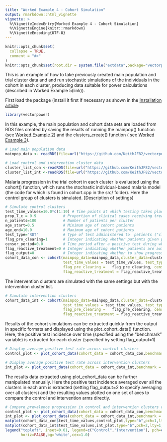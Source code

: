 ```yaml
---
title: "Worked Example 4 - Cohort Simulation"
output: rmarkdown::html_vignette
vignette: >
  %\VignetteIndexEntry{Worked Example 4 - Cohort Simulation}
  %\VignetteEngine{knitr::rmarkdown}
  %\VignetteEncoding{UTF-8}
---
```


```r
knitr::opts_chunk$set(
  collapse = TRUE,
  comment = "#>"
)
knitr::opts_chunk$set(root.dir = system.file("extdata",package="vectorpower"))
```

This is an example of how to take previously created main population and trial cluster data and and run stochastic simulations of the individuals in the cohort in each cluster, producing data suitable for power calculations (described in Worked Example 5(link)).

First load the package (install it first if necessary as shown in the [Installation article](https://keithjf82.github.io/vectorpower/articles/B_installation.html):

```r
library(vectorpower)
```

In this example, the main population and cohort data sets are loaded from RDS files created by saving the results of running the mainpop() function (see [Worked Example 2](https://keithjf82.github.io/vectorpower/articles/D_worked_example02.html)) and the clusters_create() function ( see [Worked Example 3](https://keithjf82.github.io/vectorpower/articles/E_worked_example03.html)).

```r
# Load main population data
mainpop_data <- readRDS(file=url("https://github.com/KeithJF82/vectorpower/raw/master/inst/extdata/DemoFolder1/mainpop_data.Rds"))

# Load control and intervention cluster data
cluster_list_con <-readRDS(file=url("https://github.com/KeithJF82/vectorpower/raw/master/inst/extdata/cluster_list_con.Rds"))
cluster_list_int <-readRDS(file=url("https://github.com/KeithJF82/vectorpower/raw/master/inst/extdata/cluster_list_int.Rds"))
```

Malaria progression in the trial cohort in each cluster is evaluated using the cohort() function, which runs the stochastic individual-based malaria model (the code for which is found in cohort.cpp in the src/ folder). Here the control group of clusters is simulated. [Description of settings]

```r
# Simulate control clusters
test_time_values=10.0*c(1:10) # Time points at which testing takes place
prop_T_c = 0.9            # Proportion of clinical cases receiving treatment independent of trial-related testing
n_patients=100            # Number of patients per cluster
age_start=0.5             # Minimum age of cohort patients
age_end=10.0              # Maximum age of cohort patients
test_type="RDT"           # Type of test administered to  patients ("clin" = clinical, "RDT" = rapid diagnostic test)
flag_pre_clearing=1       # Integer indicating whether patients given pre-trial prophylaxis (if 1, place all patients                               into prophylaxis category at start)
censor_period=0.0         # Time period after a positive test during which a patient is not counted towards incidence
flag_reactive_treatment=0 # Integer indicating whether patients are automatically given prophylaxis after a positive                                test (shifting them into treatment category if a clinical case, prophylaxis category                                    otherwise)
flag_output=0             # Integer indicating whether to show progress of simulation
cohort_data_con <- cohort(mainpop_data=mainpop_data,cluster_data=cluster_list_con,n_patients = n_patients,prop_T_c =                              prop_T_c,age_start = age_start,age_end = age_end,flag_output = flag_output, 
                          test_time_values = test_time_values, test_type = test_type, 
                          flag_pre_clearing =   flag_pre_clearing, censor_period = censor_period,
                          flag_reactive_treatment = flag_reactive_treatment)
```

The intervention clusters are simulated with the same settings but with the intervention cluster list.

```r
# Simulate intervention clusters
cohort_data_int <- cohort(mainpop_data=mainpop_data,cluster_data=cluster_list_int,n_patients = n_patients,prop_T_c =                              prop_T_c,age_start = age_start,age_end = age_end,flag_output = 0, 
                          test_time_values = test_time_values, test_type = test_type, 
                          flag_pre_clearing =   flag_pre_clearing, censor_period = censor_period,
                          flag_reactive_treatment = flag_reactive_treatment)
```

Results of the cohort simulations can be extracted quickly from the output in specific formats and displayed using the plot_cohort_data() function. Here, the positive test incidence over time (specified using the "benchmark" variable) is extracted for each cluster (specified by setting flag_output=1)

```r
# Display average positive test rate across control clusters
control_plot <- plot_cohort_data(cohort_data = cohort_data_con,benchmark = "test_inc",flag_output=1)
```

```r
# Display average positive test rate across intervention clusters
int_plot <- plot_cohort_data(cohort_data = cohort_data_int,benchmark = "test_inc",flag_output=1)
```

The results data extracted using plot_cohort_data can be further manipulated manually. Here the positive test incidence averaged over all the clusters in each arm is extracted (setting flag_output=2 to specify averaging over all clusters) and the resulting values plotted on one set of axes to compare the control and intervention arms directly.

```r
# Compare prevalence progression in control and intervention clusters on same set of axes
control_plot <- plot_cohort_data(cohort_data = cohort_data_con,benchmark = "test_inc",flag_output=2)
int_plot <- plot_cohort_data(cohort_data = cohort_data_int,benchmark = "test_inc",flag_output=2)
matplot(cohort_data_con$test_time_values,control_plot,type="b",pch=1,lty=1,col=1,xlab="time (days)",ylab="Average test incidence")
matplot(cohort_data_int$test_time_values,int_plot,type="b",pch=2,lty=1,col=2,add=TRUE)
legend("topleft", inset=0.01, legend=c("Control","Intervention"), pch=c(1:2),col=c(1:2),
       horiz=FALSE,bg='white',cex=1.0)
```
